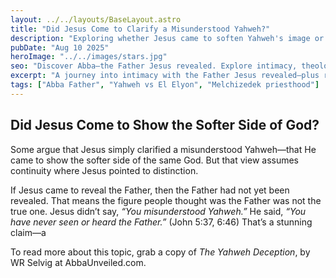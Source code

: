 ```yaml
---
layout: ../../layouts/BaseLayout.astro
title: "Did Jesus Come to Clarify a Misunderstood Yahweh?"
description: "Exploring whether Jesus came to soften Yahweh's image or to reveal a Father who had never been known before."
pubDate: "Aug 10 2025"
heroImage: "../../images/stars.jpg"
seo: "Discover Abba—the Father Jesus revealed. Explore intimacy, theology, and the truth behind Yahweh and El Elyon at Abba Unveiled."
excerpt: "A journey into intimacy with the Father Jesus revealed—plus research that challenges the assumption that Yahweh is the Father."
tags: ["Abba Father", "Yahweh vs El Elyon", "Melchizedek priesthood"]
---
```


## Did Jesus Come to Show the Softer Side of God?

Some argue that Jesus simply clarified a misunderstood Yahweh—that He came to show the softer side of the same God. But that view assumes continuity where Jesus pointed to distinction.  

If Jesus came to reveal the Father, then the Father had not yet been revealed. That means the figure people thought was the Father was not the true one. Jesus didn’t say, *“You misunderstood Yahweh.”* He said, *“You have never seen or heard the Father.”* (John 5:37, 6:46) That’s a stunning claim—a

To read more about this topic, grab a copy of *The Yahweh Deception*, by WR Selvig at AbbaUnveiled.com.